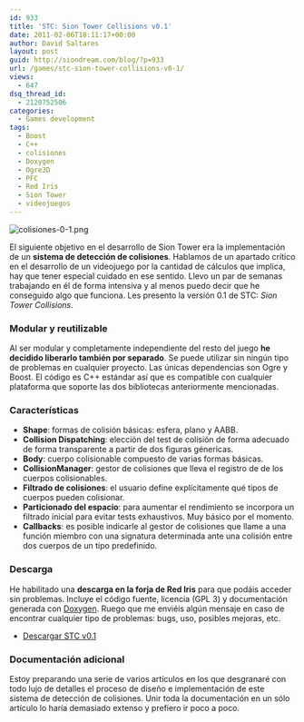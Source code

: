 ```yaml
---
id: 933
title: 'STC: Sion Tower Collisions v0.1'
date: 2011-02-06T18:11:17+00:00
author: David Saltares
layout: post
guid: http://siondream.com/blog/?p=933
url: /games/stc-sion-tower-collisions-v0-1/
views:
  - 647
dsq_thread_id:
  - 2120752506
categories:
  - Games development
tags:
  - Boost
  - C++
  - colisiones
  - Doxygen
  - Ogre3D
  - PFC
  - Red Iris
  - Sion Tower
  - videojuegos
---
```


![colisiones-0-1.png](/img/wp/colisiones-0-1.png)

El siguiente objetivo en el desarrollo de Sion Tower era la implementación de un **sistema de detección de colisiones**. Hablamos de un apartado crítico en el desarrollo de un videojuego por la cantidad de cálculos que implica, hay que tener especial cuidado en ese sentido. Llevo un par de semanas trabajando en él de forma intensiva y al menos puedo decir que he conseguido algo que funciona. Les presento la versión 0.1 de STC: *Sion Tower Collisions*.

### Modular y reutilizable

Al ser modular y completamente independiente del resto del juego **he decidido liberarlo también por separado**. Se puede utilizar sin ningún tipo de problemas en cualquier proyecto. Las únicas dependencias son Ogre y Boost. El código es C++ estándar así que es compatible con cualquier plataforma que soporte las dos bibliotecas anteriormente mencionadas.

### Características

*   **Shape**: formas de colisión básicas: esfera, plano y AABB.
*   **Collision Dispatching**: elección del test de colisión de forma adecuado de forma transparente a partir de dos figuras génericas.
*   **Body**: cuerpo colisionable compuesto de varias formas básicas.
*   **CollisionManager**: gestor de colisiones que lleva el registro de de los cuerpos colisionables.
*   **Filtrado de colisiones**: el usuario define explícitamente qué tipos de cuerpos pueden colisionar.
*   **Particionado del espacio**: para aumentar el rendimiento se incorpora un filtrado inicial para evitar tests exhaustivos. Muy básico por el momento.
*   **Callbacks**: es posible indicarle al gestor de colisiones que llame a una función miembro con una signatura determinada ante una colisión entre dos cuerpos de un tipo predefinido.

### Descarga

He habilitado una **descarga en la forja de Red Iris** para que podáis acceder sin problemas. Incluye el código fuente, licencia (GPL 3) y documentación generada con [Doxygen](http://www.stack.nl/~dimitri/doxygen/). Ruego que me enviéis algún mensaje en caso de encontrar cualquier tipo de problemas: bugs, uso, posibles mejoras, etc.

*   [Descargar STC v0.1](http://forja.rediris.es/frs/download.php/2072/siontower-collisions-v0.1.zip)

### Documentación adicional

Estoy preparando una serie de varios artículos en los que desgranaré con todo lujo de detalles el proceso de diseño e implementación de este sistema de detección de colisiones. Unir toda la documentación en un sólo artículo lo haría demasiado extenso y prefiero ir poco a poco.